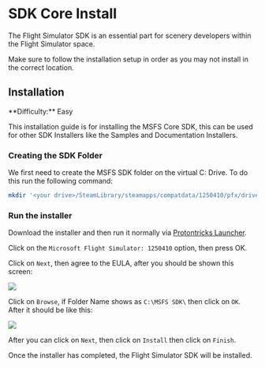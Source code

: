 
# SDK Core Install

The Flight Simulator SDK is an essential part for scenery developers within the Flight Simulator space.

<Callout type="warning" emoji="⚠️">
  Make sure to follow the installation setup in order as you may not install in the correct location.
</Callout>

## Installation

<Callout type="info" emoji="ℹ️">
  **Difficulty:** Easy
</Callout>

This installation guide is for installing the MSFS Core SDK, this can be used for other SDK Installers like the Samples and Documentation Installers.
<Steps>

### Creating the SDK Folder

We first need to create the MSFS SDK folder on the virtual C: Drive. To do this run the following command:

```bash
mkdir '<your drive>/SteamLibrary/steamapps/compatdata/1250410/pfx/drive_c/MSFS SDK'
```

### Run the installer

Download the installer and then run it normally via [Protontricks Launcher](/msfs/protontricks).

Click on the `Microsoft Flight Simulator: 1250410` option, then press OK.

Click on `Next`, then agree to the EULA, after you should be shown this screen:

![](/core-sdk/customSetupInitial.png)

Click on `Browse`, if Folder Name shows as `C:\MSFS SDK\` then click on `OK`. After it should be like this:

![](/core-sdk/customSetupFinal.png)

After you can click on `Next`, then click on `Install` then click on `Finish`.

Once the installer has completed, the Flight Simulator SDK will be installed.
</Steps>
